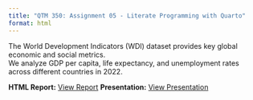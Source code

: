 ```yaml
---
title: "QTM 350: Assignment 05 - Literate Programming with Quarto"
format: html
---
```



The World Development Indicators (WDI) dataset provides key global economic and social metrics.  
We analyze GDP per capita, life expectancy, and unemployment rates across different countries in 2022.

**HTML Report:** [View Report](docs/assignment05_report.html)
**Presentation:** [View Presentation](docs/docs/presentation.html)
